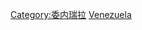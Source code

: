 {{Commons category|Subdivisions of Venezuela}}
{{Catmore}}

[[Category:委内瑞拉|Category:委内瑞拉]]
[[Category:美洲國家行政區劃|Venezuela]]